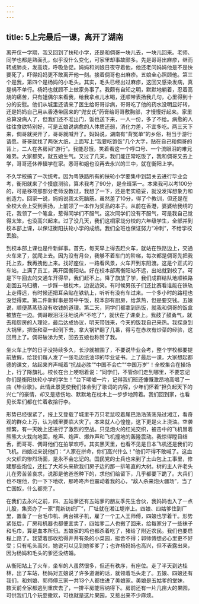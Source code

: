 ```yaml
---
---
---
```

title: 5上完最后一课，离开了湖南
---




离开仅一学期，我又回到了扶轮小学，还是和倜哥一块儿去，一块儿回来。老师、同学也都是熟面孔，似乎没什么变化，可家里却事故颇多。先是哥哥出麻疹，继而转成肺炎，发高烧，呼吸急促。妈妈和刘娘日夜守着他，他还老问妈妈他是不是快要死了，吓得妈妈更不敢离开他一刻。接着倜哥也出麻疹。五娘全心照顾他。第三个是我，第四个是杨妈的小毛头。其实，毛头已经出过麻疹，这回又感染发病，真是祸不单行。杨妈也就顾不上做家务事了。我颇有自知之明，默默地躺着，忍着高烧的痛苦，只有姐偶尔来看我，给我拿点儿水喝，还顺带表扬我几句，心里得到十分的安慰。他们从城里还请来了医生给哥哥诊病，哥哥吃了他的药水没明显好转，还是妈妈自己用从香港带回来的“兜安氏”药膏给哥哥敷胸部，才慢慢好起来。家里总算没病人了，但我们还不准出门，饭也送下来，一人一份，多了不给。病愈的人往往食欲特别好，可是五娘说病愈的人体质还弱，消化力差，不宜多吃。两三天下来，倜哥就哭开了，哥哥就喊开了。妈妈说，湖南有“背冤单”的乡俗，相当于游行请愿。哥哥就找了两张大纸，上面写上“我要吃饱饭”几个大字，贴在自己和倜哥的背上，二人在各房间“游行”。我能忍饿，笑着看这一个呼口号、一个流眼泪的难兄难弟。大家都笑，就五娘生气。又过了几天，我们能正常吃饭了，我和倜哥又去上学，哥哥还休养辍学在家。悫哥和姐也没再去永兴的三中，就在衡阳上学。

不久学校搞了一次统考。因为粤铁路所有的扶轮小学要集中到韶关去进行毕业会考，衡阳就来了个摸底测验，算术我考了90分，是全班第一。本来我可以考100分的，可是移项那部分老师没教过，我想了一下，还是老实稳妥，就没发挥想象力和创造力。回家一说，妈妈说我太死脑筋。虽然差了10分，得了个教训，但还是在全校大会上受到表扬，上前领了一本作为奖品的本子。从前在香港，婆婆给我绣的花，我领了一个笔盒，惹得同学们不服气。这次同学们没有不服气，可是我自己觉得太笨，也没高兴起来。过了没几天，我们这桐家垅分校的六年级学生，全部并到校本部上课，以保证衡阳扶轮小学的成绩。我们全班也保证努力“冲刺”，不给学校丢脸。

到校本部上课也是件新鲜事。首先，每天早上得去赶火车，就站在铁路边上，交通火车来了，就爬上去。因为没有月台，我够不着车门的阶梯，每次都是倜哥先把我托上去，我再拽他上来。找好座位，一路看风景，火车开到东阳渡。这是个正式的车站，上满了员工，再开回衡阳站。好在校本部离衡阳站不远，出站就到校了。可是下午回去的交通车开得早，我们赶不上。降了旗放了学，我们成群结队地顺铁路走回五马归槽，一步踩一根枕木，边说边笑。有时候男孩子们还比赛看谁能在铁轨上走得远，有时候还把耳朵贴在铁轨上，听听有没有车过来。一个多小时的路程也没觉得累。第二件新鲜事是带中午饭，校本部有厨房，给蒸热，但是要交钱。五娘说，顺便蒸蒸热没有收钱的道理。第二天，同学们都拿到热饭，就我和倜哥的饭盒被放在一边。倜哥眼泪汪汪地说声“不吃了”，就伏在了课桌上。我鼓了鼓勇气，就去和厨房的人理论，最后达成协议，明天带钱来，今天的饭我自己来热。我探身到大锅里，把饭和菜一起倒下去，拿大锅铲翻了几番，得亏在赤坎有炒菜的经验，这回用上了。倜哥破涕为笑，回去五娘也称赞了我。

坐火车上学的日子没持续多久，长沙就被围了，不要说毕业会考，整个学校都要提前放假，给我们每人发了一张毛边纸油印的毕业证书。上了最后一课，大家想起都德的课文，站起来齐声喊着“抗战必胜”“中国不会亡”“中国万岁”！全校集合在操场上，行了降旗礼。校长在台上哽咽着说：“同学们，不管你们走到哪里，不要忘记你们是衡阳扶轮小学的学生！”台下唏嘘一片，记得我们班还慷慨激昂地高唱了一曲《毕业歌》。此情此景更使我们体会到了歌词的内容，少年们怀着“担负起天下的兴亡”的豪情，却又是悲伤地、默默地在枕木上一步步地跨着。我们回到家，也看见长辈们都在忙着收拾行李。

形势已经很紧了，报上又登载了城里千万只老鼠咬着尾巴浩浩荡荡凫过湘江，看奇观的群众上万，认为城里要临大灾了。本来就人心惶惶，这下更是火上浇油。空袭频繁，有一天晚上还进行了激烈的空战。只见炮火的红光交织，被击中的飞机冒着熊熊大火栽向地面，枪声、炮声、爆炸声和飞机撞地的轰隆震动。我惊得瞠目结舌，而哥哥、倜哥他们在拍掌欢呼。其实黑天里，也看不见是日本飞机还是我们的飞机。四娘过来说他们：“人家在拼命，你们高兴什么！”他们吓得不敢喊了。这血火交织的惨烈场面，是永不会忘记的。国民党的士兵也来到了土山包上工事里，修建那些炮位，还扛了大斧头来砍我们房子边的那一排笔直的大树。树的主人许老头儿在旁苦苦哀求，说那是他爸爸种下的，求他们给留下，几乎都要下跪了。大兵们也不理他，仍一下下地砍，那咚咚声也震动着我的心，“敌人杀来炮火疆场”，当了亡国奴，什么都完了。

在我们去永兴之前，四、五姑爹还有五姑爹的朋友季先生合伙，我妈妈也入了一点儿股，集资办了一家“竞新纺织厂”，厂址就在湘江堤岸上。四娘、四姑爹住到厂里，置备了一台毛巾机、两台袜子机，雇了一个工人王师傅，四娘也学着干。形势紧张后，厂房和机器也都便宜卖了，四姑爹二人也搬了回来，给每家分了一些袜子和毛巾，算是血本所归。五娘家的鸡也都杀着吃了，猪给了附近农民。我们也要启程上路了。我望着那收拾得井井有条的小菜园，挺舍不得；郭师傅想必心里更不好受；只有毛头高兴，她说可以见到她爹爹了；也许杨妈妈也高兴，但不表露出来，因为杨妈和毛头的爹还没结婚。

从衡阳站上了火车，坐车的人虽然很多，但还有秩序，有座位。走了半天到达桂林，出了车站，杨妈对五娘说了许多道谢的话，就领着毛头走了。五娘、四娘还有我们，和刘娘、郭师傅三家一共13个人都住进了美娘家。美娘是五姑爹的堂妹，数天前全家都逃到重庆去了，一排平房能容纳得下。房前还有一片几亩大的果园，可供我们几个玩耍撒欢，可也就是这片果园，又惹出来不少麻烦。